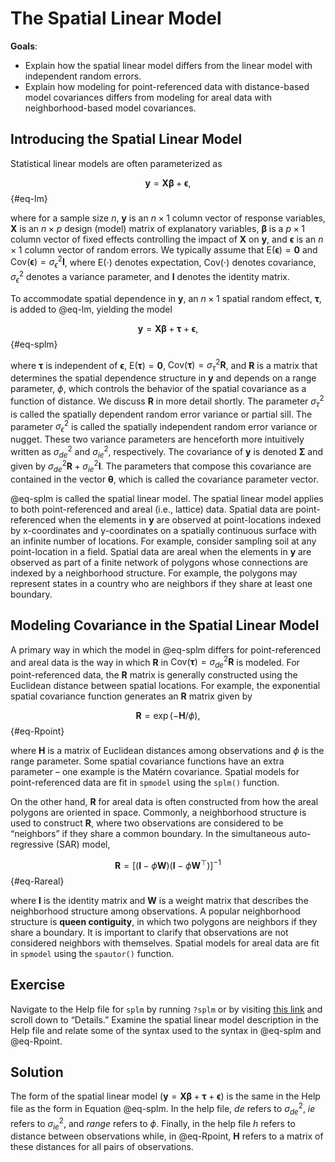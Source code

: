 # The Spatial Linear Model {#sec-basics}

__Goals__:

* Explain how the spatial linear model differs from the linear model with independent random errors.
* Explain how modeling for point-referenced data with distance-based model covariances differs from modeling for areal data with neighborhood-based model covariances.

## Introducing the Spatial Linear Model

Statistical linear models are often parameterized as 

$$
\mathbf{y} = \mathbf{X} \boldsymbol{\beta} + \boldsymbol{\epsilon},
$$ {#eq-lm}

where for a sample size $n$, $\mathbf{y}$ is an $n \times 1$ column vector of response variables, $\mathbf{X}$ is an $n \times p$ design (model) matrix of explanatory variables, $\boldsymbol{\beta}$ is a $p \times 1$ column vector of fixed effects controlling the impact of $\mathbf{X}$ on $\mathbf{y}$, and $\boldsymbol{\epsilon}$ is an $n \times 1$ column vector of random errors. We typically assume that $\text{E}(\boldsymbol{\epsilon}) = \mathbf{0}$ and $\text{Cov}(\boldsymbol{\epsilon}) = \sigma^2_\epsilon \mathbf{I}$, where $\text{E}(\cdot)$ denotes expectation, $\text{Cov}(\cdot)$ denotes covariance, $\sigma^2_\epsilon$ denotes a variance parameter, and $\mathbf{I}$ denotes the identity matrix.

To accommodate spatial dependence in $\mathbf{y}$, an $n \times 1$ spatial random effect, $\boldsymbol{\tau}$, is added to @eq-lm, yielding the model

$$ 
\mathbf{y} = \mathbf{X} \boldsymbol{\beta} + \boldsymbol{\tau} + \boldsymbol{\epsilon},
$$ {#eq-splm}

where $\boldsymbol{\tau}$ is independent of $\boldsymbol{\epsilon}$, $\text{E}(\boldsymbol{\tau}) = \mathbf{0}$, $\text{Cov}(\boldsymbol{\tau}) = \sigma^2_\tau \mathbf{R}$, and $\mathbf{R}$ is a matrix that determines the spatial dependence structure in $\mathbf{y}$ and depends on a range parameter, $\phi$, which controls the behavior of the spatial covariance as a function of distance. We discuss $\mathbf{R}$ in more detail shortly. The parameter $\sigma^2_\tau$ is called the spatially dependent random error variance or partial sill. The parameter $\sigma^2_\epsilon$ is called the spatially independent random error variance or nugget. These two variance parameters are henceforth more intuitively written as $\sigma^2_{de}$ and $\sigma^2_{ie}$, respectively. The covariance of $\mathbf{y}$ is denoted $\boldsymbol{\Sigma}$ and given by $\sigma^2_{de} \mathbf{R} + \sigma^2_{ie} \mathbf{I}$. The parameters that compose this covariance are contained in the vector $\boldsymbol{\theta}$, which is called the covariance parameter vector.

@eq-splm is called the spatial linear model. The spatial linear model applies to both point-referenced and areal (i.e., lattice) data. Spatial data are point-referenced when the elements in $\mathbf{y}$ are observed at point-locations indexed by x-coordinates and y-coordinates on a spatially continuous surface with an infinite number of locations. For example, consider sampling soil at any point-location in a field. Spatial data are areal when the elements in $\mathbf{y}$ are observed as part of a finite network of polygons whose connections are indexed by a neighborhood structure. For example, the polygons may represent states in a country who are neighbors if they share at least one boundary. 

## Modeling Covariance in the Spatial Linear Model

A primary way in which the model in @eq-splm differs for point-referenced and areal data is the way in which $\mathbf{R}$ in $\text{Cov}(\boldsymbol{\tau}) = \sigma^2_{de} \mathbf{R}$ is modeled. For point-referenced data, the $\mathbf{R}$ matrix is generally constructed using the Euclidean distance between spatial locations. For example, the exponential spatial covariance function generates an $\mathbf{R}$ matrix given by

$$
\mathbf{R} = \exp(-\mathbf{H} / \phi),
$$ {#eq-Rpoint}

where $\mathbf{H}$ is a matrix of Euclidean distances among observations and $\phi$ is the range parameter. Some spatial covariance functions have an extra parameter -- one example is the Matérn covariance. Spatial models for point-referenced data are fit in `spmodel` using the `splm()` function.

On the other hand, $\mathbf{R}$ for areal data is often constructed from how the areal polygons are oriented in space. Commonly, a neighborhood structure is used to construct $\mathbf{R}$, where two observations are considered to be "neighbors" if they share a common boundary. In the simultaneous auto-regressive (SAR) model, 

$$
\mathbf{R} = [(\mathbf{I} - \phi \mathbf{W}) (\mathbf{I} - \phi \mathbf{W}^\top)]^{-1}
$$ {#eq-Rareal}

where $\mathbf{I}$ is the identity matrix and $\mathbf{W}$ is a weight matrix that describes the neighborhood structure among observations. A popular neighborhood structure is __queen contiguity__, in which two polygons are neighbors if they share a boundary. It is important to clarify that observations are not considered neighbors with themselves.  Spatial models for areal data are fit in `spmodel` using the `spautor()` function.

::: {.callout-important icon="false"}
## Exercise

Navigate to the Help file for `splm` by running `?splm` or by visiting [this link](https://usepa.github.io/spmodel/reference/splm.html) and scroll down to "Details." Examine the spatial linear model description in the Help file and relate some of the syntax used to the syntax in @eq-splm and @eq-Rpoint.
:::

::: {.callout-important icon="false" collapse="true"}
## Solution

The form of the spatial linear model ($\mathbf{y} = \mathbf{X} \boldsymbol{\beta} + \boldsymbol{\tau} + \boldsymbol{\epsilon}$) is the same in the Help file as the form in Equation @eq-splm. In the help file, $de$ refers to $\sigma^2_{de}$, $ie$ refers to $\sigma^2_{ie}$, and $range$ refers to $\phi$. Finally, in the help file $h$ refers to distance between observations while, in @eq-Rpoint, $\mathbf{H}$ refers to a matrix of these distances for all pairs of observations.
:::
